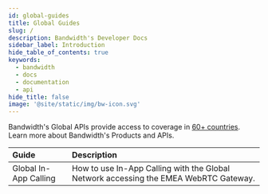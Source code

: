 ```yaml
---
id: global-guides
title: Global Guides
slug: /
description: Bandwidth's Developer Docs
sidebar_label: Introduction
hide_table_of_contents: true
keywords:
  - bandwidth
  - docs
  - documentation
  - api
hide_title: false
image: '@site/static/img/bw-icon.svg'
---
```


Bandwidth's Global APIs provide access to coverage in [60+ countries](https://www.bandwidth.com/coverage/). Learn more about Bandwidth's Products and APIs.

| Guide                 | Description                                                                             |
| :-------------------- | :-------------------------------------------------------------------------------------- |
| Global In-App Calling | How to use In-App Calling with the Global Network accessing the EMEA WebRTC Gateway.    |